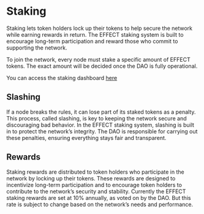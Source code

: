# Staking
Staking lets token holders lock up their tokens to help secure the network while earning rewards in return. The EFFECT staking system is built to encourage long-term participation and reward those who commit to supporting the network.

To join the network, every node must stake a specific amount of EFFECT tokens. The exact amount will be decided once the DAO is fully operational.

You can access the staking dashboard [here](https://portal.effect.ai/stake)

## Slashing
If a node breaks the rules, it can lose part of its staked tokens as a penalty. This process, called slashing, is key to keeping the network secure and discouraging bad behavior. In the EFFECT staking system, slashing is built in to protect the network’s integrity. The DAO is responsible for carrying out these penalties, ensuring everything stays fair and transparent.

## Rewards
Staking rewards are distributed to token holders who participate in the network by locking up their tokens. These rewards are designed to incentivize long-term participation and to encourage token holders to contribute to the network’s security and stability. Currently the EFFECT staking rewards are set at 10% annually, as voted on by the DAO. But this rate is subject to change based on the network’s needs and performance.